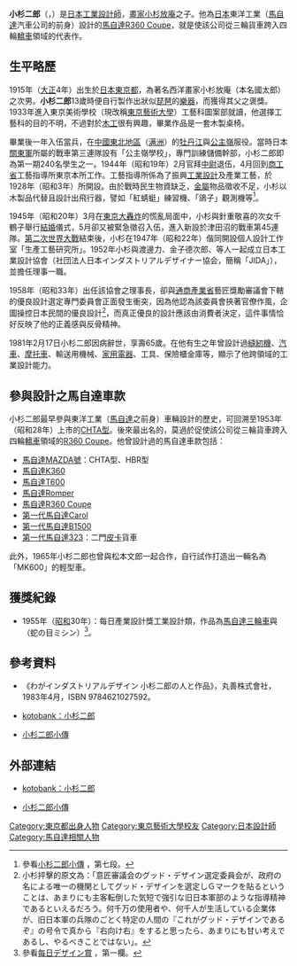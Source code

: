 {{Infobox Person
| name        = 小杉二郎
| image       = Kosugi Jiro.JPG
| caption     = 
| birth_date  = 1915年3月25日
| birth_place = {{JPN-EMP}}[[東京市|東京市]]{{link-ja|瀧野川區|滝野川区}}
| death_date  = 1981年2月17日
| death_place = {{JPN}}[[東京|東京]]
| education   = 東京美術學校（現改稱[[東京藝術大學|東京藝術大學]]）工藝科圖案部畢業
| occupation  = 工業[[設計師|設計師]]
| spouse      = 小杉千鶴子
| parents     = 父：[[小杉放庵|小杉放庵]]
| children    = 
}}
{{japanese|japanese=小杉二郎|kana=こすぎ じろう|romaji=Kosugi Jirou|image=}}
'''小杉二郎'''（{{jpn|j=小杉二郎|hg=こすぎ じろう|rm=Kosugi Jirō}}，{{bd|1915年|3月25日|1981年|2月17日|catIdx=K小杉}}）是[[日本|日本]][[工業設計|工業設計師]]，[[畫家|畫家]][[小杉放庵|小杉放庵]]之子。他為[[日本|日本]]東洋工業（[[馬自達|馬自達]]汽車公司的前身）設計的[[馬自達R360_Coupe|馬自達R360 Coupe]]，就是使該公司從三輪貨車跨入四輪[[轎車|轎車]]領域的代表作。

== 生平略歷 ==
1915年（[[大正|大正]]4年）出生於[[日本|日本]][[東京都|東京都]]，為著名西洋畫家小杉放庵（本名國太郎）之次男。'''小杉二郎'''13歲時便自行製作出狀似[[琵琶|琵琶]]的[[樂器|樂器]]，而獲得其父之褒獎。1933年進入東京美術學校（現改稱[[東京藝術大學|東京藝術大學]]）工藝科圖案部就讀，他選擇工藝科的目的不明，不過對於[[木工|木工]]很有興趣，畢業作品是一套木製桌椅。

畢業後一年入伍當兵，在[[中國東北地區|中國東北地區]]（[[满洲|满洲]]）的[[牡丹江市|牡丹江]]與[[公主嶺市|公主嶺]]服役。當時日本[[關東軍|關東軍]]所屬的戰車第三連隊設有「公主嶺學校」，專門訓練儲備幹部，小杉二郎即為第一期240名學生之一。1944年（昭和19年）2月官拜[[中尉|中尉]]退伍，4月回到[[商工省|商工省]]工藝指導所東京本所工作。工藝指導所係為了振興[[工業設計|工業設計]]及產業工藝，於1928年（昭和3年）所開設。由於戰時民生物資缺乏，[[金屬|金屬]]物品徵收不足，小杉以木製品代替且設計出飛行器，譬如「紅蜻蜓」練習機、「鴿子」觀測機等<ref>參看{{ja}}[http://homepage3.nifty.com/r360coupe/history.htm 小杉二郎小傳] {{webarchive|url=https://web.archive.org/web/20070114161804/http://homepage3.nifty.com/r360coupe/history.htm |date=2007-01-14 }}，第七段。</ref>。

1945年（昭和20年）3月在[[東京大轟炸|東京大轟炸]]的慌亂局面中，小杉與針重敬喜的次女千鶴子舉行[[結婚|結婚]]儀式，5月卻又被緊急徵召入伍，進入新設於津田沼的戰車第45連隊。[[第二次世界大戰|第二次世界大戰]]結束後，小杉在1947年（昭和22年）偕同{{link-ja|山脇巖|山脇巌}}開設個人設計工作室「生產工藝研究所」。1952年小杉與渡邊力、金子德次郎、{{link-ja|柳宗理|柳宗理}}等人一起成立日本工業設計協會（{{ja}}社団法人日本インダストリアルデザイナー協会，簡稱「JIDA」），並擔任理事一職。

1958年（昭和33年）出任該協會之理事長，卻與[[經濟產業省|通商產業省]]藝匠獎勵審議會下轄的優良設計選定專門委員會正面發生衝突，因為他認為該委員會挾著官僚作風，企圖操控日本民間的優良設計<ref>小杉抨擊的原文為：「意匠審議会のグッド・デザイン選定委員会が、政府の名による唯一の機関としてグッド・デザインを選定しＧマークを貼るということは、あまりにも主客転倒した気短で強引な旧日本軍部のような指導精神であるといえるだろう。何千万の使用者や、何千人が生活している企業体が、旧日本軍の兵隊のごとく特定の人間の『これがグッド・デザインであるぞ』の号令で真から『右向け右』をすると思ったら、あまりにも甘い考えであるし、やるべきことではない」。</ref>，而真正優良的設計應該由消費者決定，這件事情恰好反映了他的正義感與反骨精神。

1981年2月17日小杉二郎因病辭世，享壽65歲。在他有生之年曾設計過[[縫紉機|縫紉機]]、[[汽車|汽車]]、[[摩托車|摩托車]]、輸送用機械、[[家用電器|家用電器]]、工具、保險櫃金庫等，顯示了他跨領域的工業設計能力。

== 參與設計之馬自達車款 ==
小杉二郎最早參與東洋工業（[[馬自達|馬自達]]之前身）車輛設計的歷史，可回溯至1953年（昭和28年）上市的[[馬自達MAZDA號#CHTA型|CHTA型]]。後來最出名的，莫過於促使該公司從三輪貨車跨入四輪[[轎車|轎車]]領域的[[馬自達R360_Coupe|R360 Coupe]]。他曾設計過的馬自達車款包括：
* [[馬自達MAZDA號|馬自達MAZDA號]]：CHTA型、HBR型
* [[馬自達K360|馬自達K360]]
* [[馬自達T600|馬自達T600]]
* [[馬自達Romper|馬自達Romper]]
* [[馬自達R360_Coupe|馬自達R360 Coupe]]
* [[馬自達Carol#第一代（1962年-1970年）|第一代馬自達Carol]]
* [[馬自達B系列#第一代（1961年-1965年）|第一代馬自達B1500]]
* [[馬自達323#第一代（1963年-1968年）|第一代馬自達323]]：二門[[皮卡|皮卡]]貨車

此外，1965年小杉二郎也曾與松本文郎一起合作，自行試作打造出一輛名為「MK600」的輕型車。

== 獲獎紀錄 ==
* 1955年（[[昭和|昭和]]30年）：每日產業設計獎工業設計類，作品為[[馬自達MAZDA號|馬自達三輪車]]與{{link-ja|蛇眼牌縫紉機工業|蛇の目ミシン工業}}（{{ja}}蛇の目ミシン）<ref>參看{{ja}}[http://macs.mainichi.co.jp/design/m/kako.html 每日デザイン賞] {{Wayback|url=http://macs.mainichi.co.jp/design/m/kako.html |date=20160304080311 }}，第一欄。</ref>。

== 參考資料 ==
* {{ja}}《わがインダストリアルデザイン 小杉二郎の人と作品》，丸善株式會社，1983年4月，ISBN 9784621027592。
* {{ja}}[http://kotobank.jp/word/%E5%B0%8F%E6%9D%89%E4%BA%8C%E9%83%8E kotobank：小杉二郎] {{Wayback|url=http://kotobank.jp/word/%E5%B0%8F%E6%9D%89%E4%BA%8C%E9%83%8E |date=20130513014757 }}
* {{ja}}[https://web.archive.org/web/20070114161804/http://homepage3.nifty.com/r360coupe/history.htm 小杉二郎小傳]
{{reflist}}

== 外部連結 ==
* {{ja}}[http://kotobank.jp/word/%E5%B0%8F%E6%9D%89%E4%BA%8C%E9%83%8E kotobank：小杉二郎] {{Wayback|url=http://kotobank.jp/word/%E5%B0%8F%E6%9D%89%E4%BA%8C%E9%83%8E |date=20130513014757 }}
* {{ja}}[https://web.archive.org/web/20070114161804/http://homepage3.nifty.com/r360coupe/history.htm 小杉二郎小傳]

{{Authority control}}
{{DEFAULTSORT:Kosugi, Jirou}}
[[Category:東京都出身人物|Category:東京都出身人物]]
[[Category:東京藝術大學校友|Category:東京藝術大學校友]]
[[Category:日本設計師|Category:日本設計師]]
[[Category:馬自達相關人物|Category:馬自達相關人物]]